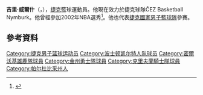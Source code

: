 '''吉里·威爾什'''（{{lang-cz|'''Jiří Welsch'''}}，{{bd|1980年|1月27日}}），[[捷克|捷克]]籃球運動員。他現在效力於捷克球隊ČEZ Basketball Nymburk。他曾經參加2002年NBA選秀<ref>{{Cite web |url=http://sports.espn.go.com/nbadraft/story?id=1399443 |title=The wheeling and dealing on draft night |access-date=2015-07-17 |archive-date=2012-10-25 |archive-url=https://web.archive.org/web/20121025192228/http://sports.espn.go.com/nbadraft/story?id=1399443 |dead-url=no }}</ref>。他也代表[[捷克國家男子籃球隊|捷克國家男子籃球隊]]參賽。

== 參考資料 ==
{{reflist}}

{{2002 NBA Draft}}

{{Authority control}}
{{DEFAULTSORT:Welsch, Jiří}}
[[Category:捷克男子篮球运动员|Category:捷克男子篮球运动员]]
[[Category:波士顿凯尔特人队球员|Category:波士顿凯尔特人队球员]]
[[Category:密爾沃基雄鹿隊球員|Category:密爾沃基雄鹿隊球員]]
[[Category:金州勇士隊球員|Category:金州勇士隊球員]]
[[Category:克里夫蘭騎士隊球員|Category:克里夫蘭騎士隊球員]]
[[Category:帕尔杜比采州人|Category:帕尔杜比采州人]]